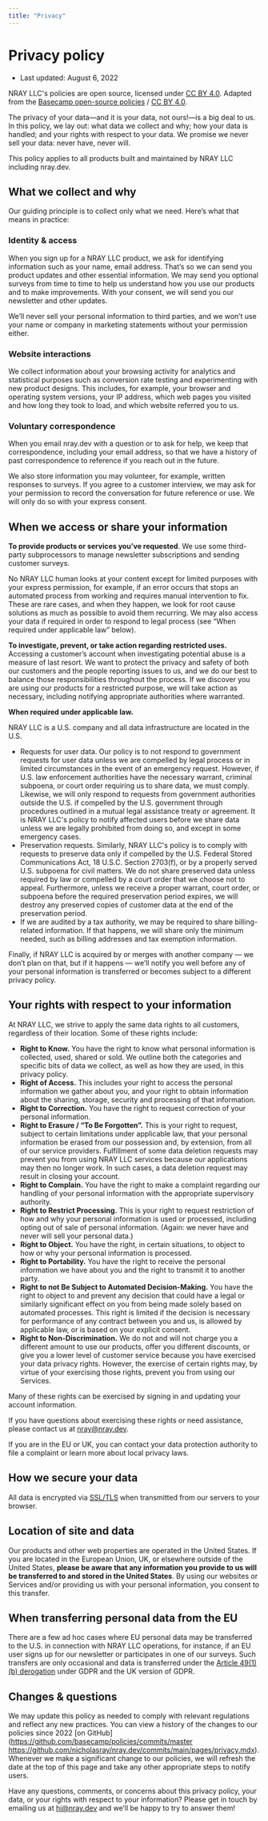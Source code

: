 ```yaml
---
title: "Privacy"
---
```


# Privacy policy

- Last updated: August 6, 2022

NRAY LLC's policies are open source, licensed under
[CC BY 4.0](https://creativecommons.org/licenses/by/4.0/). Adapted from the
[Basecamp open-source policies](https://github.com/basecamp/policies) /
[CC BY 4.0](https://creativecommons.org/licenses/by/4.0/).

The privacy of your data—and it is your data, not ours!—is a big deal to us. In
this policy, we lay out: what data we collect and why; how your data is handled;
and your rights with respect to your data. We promise we never sell your data:
never have, never will.

This policy applies to all products built and maintained by NRAY LLC including
nray.dev.

## What we collect and why

Our guiding principle is to collect only what we need. Here’s what that means in
practice:

### Identity & access

When you sign up for a NRAY LLC product, we ask for identifying information such
as your name, email address. That’s so we can send you product updates and other
essential information. We may send you optional surveys from time to time to
help us understand how you use our products and to make improvements. With your
consent, we will send you our newsletter and other updates.

We’ll never sell your personal information to third parties, and we won’t use
your name or company in marketing statements without your permission either.

### Website interactions

We collect information about your browsing activity for analytics and
statistical purposes such as conversion rate testing and experimenting with new
product designs. This includes, for example, your browser and operating system
versions, your IP address, which web pages you visited and how long they took to
load, and which website referred you to us.

### Voluntary correspondence

When you email nray.dev with a question or to ask for help, we keep that
correspondence, including your email address, so that we have a history of past
correspondence to reference if you reach out in the future.

We also store information you may volunteer, for example, written responses to
surveys. If you agree to a customer interview, we may ask for your permission to
record the conversation for future reference or use. We will only do so with
your express consent.

## When we access or share your information

**To provide products or services you’ve requested**. We use some third-party
subprocessors to manage newsletter subscriptions and sending customer surveys.

No NRAY LLC human looks at your content except for limited purposes with your
express permission, for example, if an error occurs that stops an automated
process from working and requires manual intervention to fix. These are rare
cases, and when they happen, we look for root cause solutions as much as
possible to avoid them recurring. We may also access your data if required in
order to respond to legal process (see “When required under applicable law”
below).

**To investigate, prevent, or take action regarding restricted uses.** Accessing
a customer’s account when investigating potential abuse is a measure of last
resort. We want to protect the privacy and safety of both our customers and the
people reporting issues to us, and we do our best to balance those
responsibilities throughout the process. If we discover you are using our
products for a restricted purpose, we will take action as necessary, including
notifying appropriate authorities where warranted.

**When required under applicable law.**

NRAY LLC is a U.S. company and all data infrastructure are located in the U.S.

- Requests for user data. Our policy is to not respond to government requests
  for user data unless we are compelled by legal process or in limited
  circumstances in the event of an emergency request. However, if U.S. law
  enforcement authorities have the necessary warrant, criminal subpoena, or
  court order requiring us to share data, we must comply. Likewise, we will only
  respond to requests from government authorities outside the U.S. if compelled
  by the U.S. government through procedures outlined in a mutual legal
  assistance treaty or agreement. It is NRAY LLC's policy to notify affected
  users before we share data unless we are legally prohibited from doing so, and
  except in some emergency cases.
- Preservation requests. Similarly, NRAY LLC's policy is to comply with requests
  to preserve data only if compelled by the U.S. Federal Stored Communications
  Act, 18 U.S.C. Section 2703(f), or by a properly served U.S. subpoena for
  civil matters. We do not share preserved data unless required by law or
  compelled by a court order that we choose not to appeal. Furthermore, unless
  we receive a proper warrant, court order, or subpoena before the required
  preservation period expires, we will destroy any preserved copies of customer
  data at the end of the preservation period.
- If we are audited by a tax authority, we may be required to share
  billing-related information. If that happens, we will share only the minimum
  needed, such as billing addresses and tax exemption information.

Finally, if NRAY LLC is acquired by or merges with another company — we don’t
plan on that, but if it happens — we’ll notify you well before any of your
personal information is transferred or becomes subject to a different privacy
policy.

## Your rights with respect to your information

At NRAY LLC, we strive to apply the same data rights to all customers,
regardless of their location. Some of these rights include:

- **Right to Know.** You have the right to know what personal information is
  collected, used, shared or sold. We outline both the categories and specific
  bits of data we collect, as well as how they are used, in this privacy policy.
- **Right of Access.** This includes your right to access the personal
  information we gather about you, and your right to obtain information about
  the sharing, storage, security and processing of that information.
- **Right to Correction.** You have the right to request correction of your
  personal information.
- **Right to Erasure / “To Be Forgotten”.** This is your right to request,
  subject to certain limitations under applicable law, that your personal
  information be erased from our possession and, by extension, from all of our
  service providers. Fulfillment of some data deletion requests may prevent you
  from using NRAY LLC services because our applications may then no longer work.
  In such cases, a data deletion request may result in closing your account.
- **Right to Complain.** You have the right to make a complaint regarding our
  handling of your personal information with the appropriate supervisory
  authority.
- **Right to Restrict Processing.** This is your right to request restriction of
  how and why your personal information is used or processed, including opting
  out of sale of personal information. (Again: we never have and never will sell
  your personal data.)
- **Right to Object.** You have the right, in certain situations, to object to
  how or why your personal information is processed.
- **Right to Portability.** You have the right to receive the personal
  information we have about you and the right to transmit it to another party.
- **Right to not Be Subject to Automated Decision-Making.** You have the right
  to object to and prevent any decision that could have a legal or similarly
  significant effect on you from being made solely based on automated processes.
  This right is limited if the decision is necessary for performance of any
  contract between you and us, is allowed by applicable law, or is based on your
  explicit consent.
- **Right to Non-Discrimination.** We do not and will not charge you a different
  amount to use our products, offer you different discounts, or give you a lower
  level of customer service because you have exercised your data privacy rights.
  However, the exercise of certain rights may, by virtue of your exercising
  those rights, prevent you from using our Services.

Many of these rights can be exercised by signing in and updating your account
information.

If you have questions about exercising these rights or need assistance, please
contact us at [nray@nray.dev](mailto:nray@nray.dev).

If you are in the EU or UK, you can contact your data protection authority to
file a complaint or learn more about local privacy laws.

## How we secure your data

All data is encrypted via
[SSL/TLS](https://en.wikipedia.org/wiki/Transport_Layer_Security) when
transmitted from our servers to your browser.

## Location of site and data

Our products and other web properties are operated in the United States. If you
are located in the European Union, UK, or elsewhere outside of the United
States, **please be aware that any information you provide to us will be
transferred to and stored in the United States**. By using our websites or
Services and/or providing us with your personal information, you consent to this
transfer.

## When transferring personal data from the EU

There are a few ad hoc cases where EU personal data may be transferred to the
U.S. in connection with NRAY LLC operations, for instance, if an EU user signs
up for our newsletter or participates in one of our surveys. Such transfers are
only occasional and data is transferred under the
[Article 49(1)(b) derogation](https://gdpr-info.eu/art-49-gdpr/) under GDPR and
the UK version of GDPR.

## Changes & questions

We may update this policy as needed to comply with relevant regulations and
reflect any new practices. You can view a history of the changes to our policies
since 2022 [on GitHub](https://github.com/basecamp/policies/commits/master
https://github.com/nicholasray/nray.dev/commits/main/pages/privacy.mdx).
Whenever we make a significant change to our policies, we will refresh the date
at the top of this page and take any other appropriate steps to notify users.

Have any questions, comments, or concerns about this privacy policy, your data,
or your rights with respect to your information? Please get in touch by emailing
us at [hi@nray.dev](mailto:hi@nray.dev) and we’ll be happy to try to answer
them!
